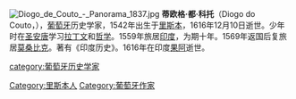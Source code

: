 {{Unreferenced|time=2021-01-27T05:22:09+00:00}}
{{noteTA
|T=zh-hant:迪尤哥·都古托; zh-hans:蒂欧格·都·科托;
|1=zh-hant:迪尤哥·都古托; zh-hans:蒂欧格·都·科托;
}}

[[File:Diogo_de_Couto_-_Panorama_1837.jpg|thumb]]
'''蒂欧格·都·科托'''（Diogo do Couto，{{bd|1542年||1616年|}}），[[葡萄牙|葡萄牙]]历史学家，1542年出生于[[里斯本|里斯本]]，1616年12月10日逝世。少年时在[[圣安唐|圣安唐]]学习[[拉丁文|拉丁文]]和[[哲学|哲学]]。1559年旅居[[印度|印度]]，为期十年。1569年返国后复旅居[[莫桑比克|莫桑比克]]。著有《印度历史》。1616年在印度[[果阿|果阿]]逝世。

{{Portugal-bio-stub}}
{{normdaten}}
{{DEFAULTSORT:couto}}
[[category:葡萄牙历史学家|category:葡萄牙历史学家]]
[[Category:里斯本人|Category:里斯本人]]
[[Category:葡萄牙作家|Category:葡萄牙作家]]